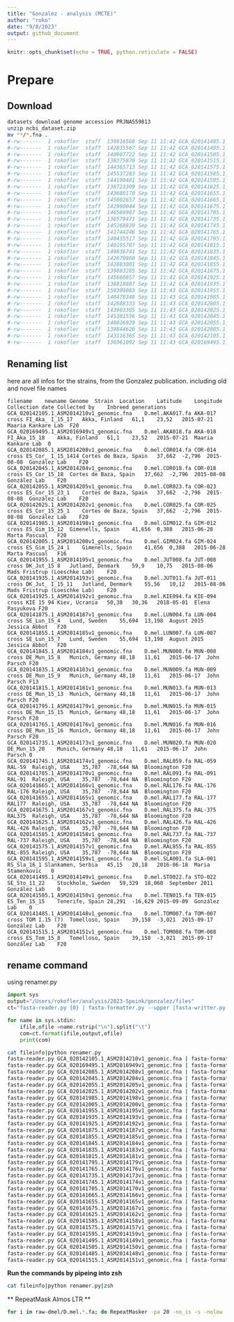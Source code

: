 ```yaml
---
title: "Gonzalez - analysis (MCTE)"
author: "roko"
date: "9/8/2023"
output: github_document
---
```


```r
knitr::opts_chunk$set(echo = TRUE, python.reticulate = FALSE)
```


# Prepare
## Download
```bash
datasets download genome accession PRJNA559813
unzip ncbi_dataset.zip 
mv **/*.fna .
#-rw-------  1 rokofler  staff  139816568 Sep 11 11:42 GCA_020141485.1_ASM2014148v1_genomic.fna
#-rw-------  1 rokofler  staff  142835567 Sep 11 11:42 GCA_020141495.1_ASM2014149v1_genomic.fna
#-rw-------  1 rokofler  staff  140907722 Sep 11 11:42 GCA_020141505.1_ASM2014150v1_genomic.fna
#-rw-------  1 rokofler  staff  138375870 Sep 11 11:42 GCA_020141515.1_ASM2014151v1_genomic.fna
#-rw-------  1 rokofler  staff  144365713 Sep 11 11:42 GCA_020141575.1_ASM2014157v1_genomic.fna
#-rw-------  1 rokofler  staff  145537283 Sep 11 11:42 GCA_020141585.1_ASM2014158v1_genomic.fna
#-rw-------  1 rokofler  staff  144190481 Sep 11 11:42 GCA_020141595.1_ASM2014159v1_genomic.fna
#-rw-------  1 rokofler  staff  138723309 Sep 11 11:42 GCA_020141625.1_ASM2014162v1_genomic.fna
#-rw-------  1 rokofler  staff  143680170 Sep 11 11:42 GCA_020141655.1_ASM2014165v1_genomic.fna
#-rw-------  1 rokofler  staff  145802657 Sep 11 11:42 GCA_020141665.1_ASM2014166v1_genomic.fna
#-rw-------  1 rokofler  staff  142980044 Sep 11 11:42 GCA_020141675.1_ASM2014167v1_genomic.fna
#-rw-------  1 rokofler  staff  146569987 Sep 11 11:42 GCA_020141705.1_ASM2014170v1_genomic.fna
#-rw-------  1 rokofler  staff  138579471 Sep 11 11:42 GCA_020141735.1_ASM2014173v1_genomic.fna
#-rw-------  1 rokofler  staff  145268839 Sep 11 11:42 GCA_020141745.1_ASM2014174v1_genomic.fna
#-rw-------  1 rokofler  staff  141744246 Sep 11 11:42 GCA_020141765.1_ASM2014176v1_genomic.fna
#-rw-------  1 rokofler  staff  140435517 Sep 11 11:42 GCA_020141795.1_ASM2014179v1_genomic.fna
#-rw-------  1 rokofler  staff  140195787 Sep 11 11:42 GCA_020141815.1_ASM2014181v1_genomic.fna
#-rw-------  1 rokofler  staff  149836741 Sep 11 11:42 GCA_020141835.1_ASM2014183v1_genomic.fna
#-rw-------  1 rokofler  staff  142670860 Sep 11 11:42 GCA_020141845.1_ASM2014184v1_genomic.fna
#-rw-------  1 rokofler  staff  142883001 Sep 11 11:42 GCA_020141855.1_ASM2014185v1_genomic.fna
#-rw-------  1 rokofler  staff  139883285 Sep 11 11:42 GCA_020141875.1_ASM2014187v1_genomic.fna
#-rw-------  1 rokofler  staff  145660857 Sep 11 11:42 GCA_020141925.1_ASM2014192v1_genomic.fna
#-rw-------  1 rokofler  staff  138818887 Sep 11 11:42 GCA_020141935.1_ASM2014193v1_genomic.fna
#-rw-------  1 rokofler  staff  150309083 Sep 11 11:43 GCA_020141955.1_ASM2014195v1_genomic.fna
#-rw-------  1 rokofler  staff  140470348 Sep 11 11:43 GCA_020141985.1_ASM2014198v1_genomic.fna
#-rw-------  1 rokofler  staff  142688333 Sep 11 11:43 GCA_020142005.1_ASM2014200v1_genomic.fna
#-rw-------  1 rokofler  staff  143903305 Sep 11 11:43 GCA_020142025.1_ASM2014202v1_genomic.fna
#-rw-------  1 rokofler  staff  145301536 Sep 11 11:43 GCA_020142045.1_ASM2014204v1_genomic.fna
#-rw-------  1 rokofler  staff  140026929 Sep 11 11:43 GCA_020142055.1_ASM2014205v1_genomic.fna
#-rw-------  1 rokofler  staff  139844620 Sep 11 11:43 GCA_020142085.1_ASM2014208v1_genomic.fna
#-rw-------  1 rokofler  staff  143116365 Sep 11 11:43 GCA_020142105.1_ASM2014210v1_genomic.fna
#-rw-------  1 rokofler  staff  136961092 Sep 11 11:43 GCA_020169495.1_ASM2016949v1_genomic.fna
```

## Renaming list
here are all infos for the strains, from the Gonzalez publication. including old and novel file names

```remark
filename	newname	Genome	Strain	Location	Latitude	Longitude	Collection date	Collected by	Inbreed generations
GCA_020142105.1_ASM2014210v1_genomic.fna	D.mel.AKA017.fa	AKA-017	cross FI_Aka_ I_15_17	Akka, Finland	61,1	23,52	2015-07-21	Maaria Kankare Lab	F20
GCA_020169495.1_ASM2016949v1_genomic.fna	D.mel.AKA018.fa	AKA-018	FI_Aka_15_18	Akka, Finland	61,1	23,52	2015-07-21	Maaria Kankare Lab	0
GCA_020142085.1_ASM2014208v1_genomic.fna	D.mel.COR014.fa	COR-014	cross ES_Cor_ I_15_1414	Cortes de Baza, Spain	37,662	-2,796	2015-08-08	González Lab	F20
GCA_020142045.1_ASM2014204v1_genomic.fna	D.mel.COR018.fa	COR-018	cross ES_Cor_15_18	Cortes de Baza, Spain	37,662	-2,796	2015-08-08	González Lab	F20
GCA_020142055.1_ASM2014205v1_genomic.fna	D.mel.COR023.fa	COR-023	cross ES_Cor_15_23_1	Cortes de Baza, Spain	37,662	-2,796	2015-08-08	González Lab	F20
GCA_020142025.1_ASM2014202v1_genomic.fna	D.mel.COR025.fa	COR-025	cross ES_Cor_15_25_1	Cortes de Baza, Spain	37,662	-2,796	2015-08-08	González Lab	F20
GCA_020141985.1_ASM2014198v1_genomic.fna	D.mel.GIM012.fa	GIM-012	cross ES_Gim_15_12	Gimenells, Spain	41,656	0,388	2015-06-28	Marta Pascual	F20
GCA_020142005.1_ASM2014200v1_genomic.fna	D.mel.GIM024.fa	GIM-024	cross ES_Gim_15_24_1	Gimenells, Spain	41,656	0,388	2015-06-28	Marta Pascual	F16
GCA_020141955.1_ASM2014195v1_genomic.fna	D.mel.JUT008.fa	JUT-008	cross DK_Jut_15 8	Jutland, Denmark	59,9	10,75	2015-08-06	Mads Fristrup (Loeschke Lab)	F20
GCA_020141935.1_ASM2014193v1_genomic.fna	D.mel.JUT011.fa	JUT-011	cross DK_Jut_ I_15_11	Jutland, Denmark	55,56	10,12	2015-08-06	Mads Fristrup (Loeschke Lab)	F20
GCA_020141925.1_ASM2014192v1_genomic.fna	D.mel.KIE094.fa	KIE-094	cross KIE 15 94	Kiev, Ucrania	50,38	30,36	2018-05-01	Elena Pasyukova	F20
GCA_020141875.1_ASM2014187v1_genomic.fna	D.mel.LUN004.fa	LUN-004	cross SE_Lun_15_4	Lund, Sweden	55,694	13,198	August 2015	Jessica Abbot	F20
GCA_020141855.1_ASM2014185v1_genomic.fna	D.mel.LUN007.fa	LUN-007	cross SE_Lun_15_7	Lund, Sweden	55,694	13,198	August 2015	Jessica Abbot	F20
GCA_020141845.1_ASM2014184v1_genomic.fna	D.mel.MUN008.fa	MUN-008	cross DE_Mun_15_8	Munich, Germany	48,18	11,61	2015-06-17	John Parsch	F20
GCA_020141835.1_ASM2014183v1_genomic.fna	D.mel.MUN009.fa	MUN-009	cross DE_Mun_15_9	Munich, Germany	48,18	11,61	2015-06-17	John Parsch	F13
GCA_020141815.1_ASM2014181v1_genomic.fna	D.mel.MUN013.fa	MUN-013	cross DE_Mun_15_13	Munich, Germany	48,18	11,61	2015-06-17	John Parsch	F20
GCA_020141795.1_ASM2014179v1_genomic.fna	D.mel.MUN015.fa	MUN-015	cross DE_Mun_15_15	Munich, Germany	48,18	11,61	2015-06-17	John Parsch	F20
GCA_020141765.1_ASM2014176v1_genomic.fna	D.mel.MUN016.fa	MUN-016	cross DE_Mun_15_16	Munich, Germany	48,18	11,61	2015-06-17	John Parsch	F20
GCA_020141735.1_ASM2014173v1_genomic.fna	D.mel.MUN020.fa	MUN-020	DE_Mun_15_20	Munich, Germany	48,18	11,61	2015-06-17	John Parsch	0
GCA_020141745.1_ASM2014174v1_genomic.fna	D.mel.RAL059.fa	RAL-059	RAL-59	Raleigh, USA	35,787	-78,644	NA	Bloomington	F20
GCA_020141705.1_ASM2014170v1_genomic.fna	D.mel.RAL091.fa	RAL-091	RAL-91	Raleigh, USA	35,787	-78,644	NA	Bloomington	F20
GCA_020141665.1_ASM2014166v1_genomic.fna	D.mel.RAL176.fa	RAL-176	RAL-176	Raleigh, USA	35,787	-78,644	NA	Bloomington	F20
GCA_020141655.1_ASM2014165v1_genomic.fna	D.mel.RAL177.fa	RAL-177	RAL177	Raleigh, USA	35,787	-78,644	NA	Bloomington	F20
GCA_020141675.1_ASM2014167v1_genomic.fna	D.mel.RAL375.fa	RAL-375	RAL375	Raleigh, USA	35,787	-78,644	NA	Bloomington	F20
GCA_020141625.1_ASM2014162v1_genomic.fna	D.mel.RAL426.fa	RAL-426	RAL-426	Raleigh, USA	35,787	-78,644	NA	Bloomington	F20
GCA_020141585.1_ASM2014158v1_genomic.fna	D.mel.RAL737.fa	RAL-737	RAL-737	Raleigh, USA	35,787	-78,644	NA	Bloomington	F20
GCA_020141575.1_ASM2014157v1_genomic.fna	D.mel.RAL855.fa	RAL-855	RAL-855	Raleigh, USA	35,787	-78,644	NA	Bloomington	F20
GCA_020141595.1_ASM2014159v1_genomic.fna	D.mel.SLA001.fa	SLA-001	RS_Sla_16_1	Slankamen, Serbia	45,15	20,18	2016-06-18	Maria Stamenkovic	0
GCA_020141495.1_ASM2014149v1_genomic.fna	D.mel.STO022.fa	STO-022	SE_Sto_11_22	Stockholm, Sweden	59,329	18,068	September 2011	González Lab	0
GCA_020141505.1_ASM2014150v1_genomic.fna	D.mel.TEN015.fa	TEN-015	ES_Ten_15_15	Tenerife, Spain	28,291	-16,629	2015-09-09	González Lab	0
GCA_020141485.1_ASM2014148v1_genomic.fna	D.mel.TOM007.fa	TOM-007	cross TOM I.15 (7)	Tomelloso, Spain	39,158	-3,021	2015-09-17	González Lab	F20
GCA_020141515.1_ASM2014151v1_genomic.fna	D.mel.TOM008.fa	TOM-008	cross_ES_Tom_15_8	Tomelloso, Spain	39,158	-3,021	2015-09-17	González Lab	F20
```

## rename command
using renamer.py
```python
import sys
output="/Users/rokofler/analysis/2023-Spoink/gonzalez/files"
ct="fasta-reader.py {0} | fasta-formatter.py --upper |fasta-writter.py > {1}/{2}"

for name in sys.stdin:
    ifile,ofile =name.rstrip("\n").split("\t")
    com=ct.format(ifile,output,ofile)
    print(com)
```

```bash
cat fileinfo|python renamer.py
fasta-reader.py GCA_020142105.1_ASM2014210v1_genomic.fna | fasta-formatter.py --upper |fasta-writter.py > /Users/rokofler/analysis/2023-Spoink/gonzalez/files/D.mel.AKA017.fa
fasta-reader.py GCA_020169495.1_ASM2016949v1_genomic.fna | fasta-formatter.py --upper |fasta-writter.py > /Users/rokofler/analysis/2023-Spoink/gonzalez/files/D.mel.AKA018.fa
fasta-reader.py GCA_020142085.1_ASM2014208v1_genomic.fna | fasta-formatter.py --upper |fasta-writter.py > /Users/rokofler/analysis/2023-Spoink/gonzalez/files/D.mel.COR014.fa
fasta-reader.py GCA_020142045.1_ASM2014204v1_genomic.fna | fasta-formatter.py --upper |fasta-writter.py > /Users/rokofler/analysis/2023-Spoink/gonzalez/files/D.mel.COR018.fa
fasta-reader.py GCA_020142055.1_ASM2014205v1_genomic.fna | fasta-formatter.py --upper |fasta-writter.py > /Users/rokofler/analysis/2023-Spoink/gonzalez/files/D.mel.COR023.fa
fasta-reader.py GCA_020142025.1_ASM2014202v1_genomic.fna | fasta-formatter.py --upper |fasta-writter.py > /Users/rokofler/analysis/2023-Spoink/gonzalez/files/D.mel.COR025.fa
fasta-reader.py GCA_020141985.1_ASM2014198v1_genomic.fna | fasta-formatter.py --upper |fasta-writter.py > /Users/rokofler/analysis/2023-Spoink/gonzalez/files/D.mel.GIM012.fa
fasta-reader.py GCA_020142005.1_ASM2014200v1_genomic.fna | fasta-formatter.py --upper |fasta-writter.py > /Users/rokofler/analysis/2023-Spoink/gonzalez/files/D.mel.GIM024.fa
fasta-reader.py GCA_020141955.1_ASM2014195v1_genomic.fna | fasta-formatter.py --upper |fasta-writter.py > /Users/rokofler/analysis/2023-Spoink/gonzalez/files/D.mel.JUT008.fa
fasta-reader.py GCA_020141935.1_ASM2014193v1_genomic.fna | fasta-formatter.py --upper |fasta-writter.py > /Users/rokofler/analysis/2023-Spoink/gonzalez/files/D.mel.JUT011.fa
fasta-reader.py GCA_020141925.1_ASM2014192v1_genomic.fna | fasta-formatter.py --upper |fasta-writter.py > /Users/rokofler/analysis/2023-Spoink/gonzalez/files/D.mel.KIE094.fa
fasta-reader.py GCA_020141875.1_ASM2014187v1_genomic.fna | fasta-formatter.py --upper |fasta-writter.py > /Users/rokofler/analysis/2023-Spoink/gonzalez/files/D.mel.LUN004.fa
fasta-reader.py GCA_020141855.1_ASM2014185v1_genomic.fna | fasta-formatter.py --upper |fasta-writter.py > /Users/rokofler/analysis/2023-Spoink/gonzalez/files/D.mel.LUN007.fa
fasta-reader.py GCA_020141845.1_ASM2014184v1_genomic.fna | fasta-formatter.py --upper |fasta-writter.py > /Users/rokofler/analysis/2023-Spoink/gonzalez/files/D.mel.MUN008.fa
fasta-reader.py GCA_020141835.1_ASM2014183v1_genomic.fna | fasta-formatter.py --upper |fasta-writter.py > /Users/rokofler/analysis/2023-Spoink/gonzalez/files/D.mel.MUN009.fa
fasta-reader.py GCA_020141815.1_ASM2014181v1_genomic.fna | fasta-formatter.py --upper |fasta-writter.py > /Users/rokofler/analysis/2023-Spoink/gonzalez/files/D.mel.MUN013.fa
fasta-reader.py GCA_020141795.1_ASM2014179v1_genomic.fna | fasta-formatter.py --upper |fasta-writter.py > /Users/rokofler/analysis/2023-Spoink/gonzalez/files/D.mel.MUN015.fa
fasta-reader.py GCA_020141765.1_ASM2014176v1_genomic.fna | fasta-formatter.py --upper |fasta-writter.py > /Users/rokofler/analysis/2023-Spoink/gonzalez/files/D.mel.MUN016.fa
fasta-reader.py GCA_020141735.1_ASM2014173v1_genomic.fna | fasta-formatter.py --upper |fasta-writter.py > /Users/rokofler/analysis/2023-Spoink/gonzalez/files/D.mel.MUN020.fa
fasta-reader.py GCA_020141745.1_ASM2014174v1_genomic.fna | fasta-formatter.py --upper |fasta-writter.py > /Users/rokofler/analysis/2023-Spoink/gonzalez/files/D.mel.RAL059.fa
fasta-reader.py GCA_020141705.1_ASM2014170v1_genomic.fna | fasta-formatter.py --upper |fasta-writter.py > /Users/rokofler/analysis/2023-Spoink/gonzalez/files/D.mel.RAL091.fa
fasta-reader.py GCA_020141665.1_ASM2014166v1_genomic.fna | fasta-formatter.py --upper |fasta-writter.py > /Users/rokofler/analysis/2023-Spoink/gonzalez/files/D.mel.RAL176.fa
fasta-reader.py GCA_020141655.1_ASM2014165v1_genomic.fna | fasta-formatter.py --upper |fasta-writter.py > /Users/rokofler/analysis/2023-Spoink/gonzalez/files/D.mel.RAL177.fa
fasta-reader.py GCA_020141675.1_ASM2014167v1_genomic.fna | fasta-formatter.py --upper |fasta-writter.py > /Users/rokofler/analysis/2023-Spoink/gonzalez/files/D.mel.RAL375.fa
fasta-reader.py GCA_020141625.1_ASM2014162v1_genomic.fna | fasta-formatter.py --upper |fasta-writter.py > /Users/rokofler/analysis/2023-Spoink/gonzalez/files/D.mel.RAL426.fa
fasta-reader.py GCA_020141585.1_ASM2014158v1_genomic.fna | fasta-formatter.py --upper |fasta-writter.py > /Users/rokofler/analysis/2023-Spoink/gonzalez/files/D.mel.RAL737.fa
fasta-reader.py GCA_020141575.1_ASM2014157v1_genomic.fna | fasta-formatter.py --upper |fasta-writter.py > /Users/rokofler/analysis/2023-Spoink/gonzalez/files/D.mel.RAL855.fa
fasta-reader.py GCA_020141595.1_ASM2014159v1_genomic.fna | fasta-formatter.py --upper |fasta-writter.py > /Users/rokofler/analysis/2023-Spoink/gonzalez/files/D.mel.SLA001.fa
fasta-reader.py GCA_020141495.1_ASM2014149v1_genomic.fna | fasta-formatter.py --upper |fasta-writter.py > /Users/rokofler/analysis/2023-Spoink/gonzalez/files/D.mel.STO022.fa
fasta-reader.py GCA_020141505.1_ASM2014150v1_genomic.fna | fasta-formatter.py --upper |fasta-writter.py > /Users/rokofler/analysis/2023-Spoink/gonzalez/files/D.mel.TEN015.fa
fasta-reader.py GCA_020141485.1_ASM2014148v1_genomic.fna | fasta-formatter.py --upper |fasta-writter.py > /Users/rokofler/analysis/2023-Spoink/gonzalez/files/D.mel.TOM007.fa
fasta-reader.py GCA_020141515.1_ASM2014151v1_genomic.fna | fasta-formatter.py --upper |fasta-writter.py > /Users/rokofler/analysis/2023-Spoink/gonzalez/files/D.mel.TOM008.fa
```

**Run the commands by pipeing into zsh**

```bash
cat fileinfo|python renamer.py|zsh
```

** RepeatMask Almos LTR **
```bash
for i in raw-dmel/D.mel.*.fa; do RepeatMasker -pa 20 -no_is -s -nolow -dir rm/Ltr-v2  -lib seqs/LTR_Almo-v2.fasta $i;done
```



